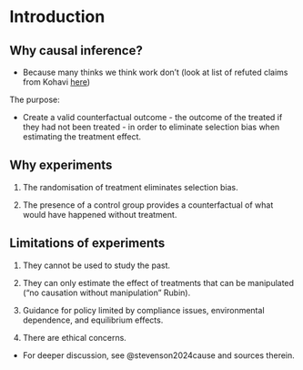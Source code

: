 # Introduction


## Why causal inference?

- Because many thinks we think work don't (look at list of refuted claims from Kohavi [here](https://experimentguide.com/refuted_observational_studies/))

The purpose:

- Create a valid counterfactual outcome - the outcome of the treated if they had not been treated - in order to eliminate selection bias when estimating the treatment effect.


## Why experiments

1. The randomisation of treatment eliminates selection bias.

2. The presence of a control group provides a counterfactual of what would have happened without treatment.


## Limitations of experiments

1) They cannot be used to study the past.

2) They can only estimate the effect of treatments that can be manipulated ("no causation without manipulation" Rubin). 

3) Guidance for policy limited by compliance issues, environmental dependence, and equilibrium effects.

4) There are ethical concerns.

- For deeper discussion, see @stevenson2024cause and sources therein.

